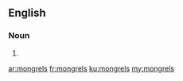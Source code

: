 ==English==

===Noun===
{{head|en|plural}}

# {{plural of|mongrel|lang=en}}

[[ar:mongrels]]
[[fr:mongrels]]
[[ku:mongrels]]
[[my:mongrels]]